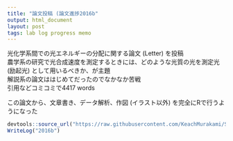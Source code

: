 ```yaml
---
title: "論文投稿 (論文進捗2016b"
output: html_document
layout: post
tags: lab log progress memo
---
```


光化学系間での光エネルギーの分配に関する論文 (Letter) を投稿  
農学系の研究で光合成速度を測定するときには、どのような光質の光を測定光 (励起光) として用いるべきか、が主題  
解説系の論文ははじめてだったのでなかなか苦戦  
引用などコミコミで4417 words  

この論文から、文章書き、データ解析、作図 (イラスト以外) を完全にRで行うようになった  

```r
devtools::source_url("https://raw.githubusercontent.com/KeachMurakami/Sources/master/MyData/WriteLog.R")
WriteLog("2016b")
```